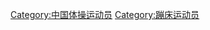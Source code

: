 {{Catnav|頁面分類|人物|職業|各职业中国人|中国运动员|中国体操运动员}}
{{Catnav|頁面分類|人物|各國人物|各国运动员|中国运动员|中国体操运动员}}
{{Catnav|頁面分類|人物|各職業人物|运动员|體操運動員|中国体操运动员}}
{{Catnav|頁面分類|...|各國體育|各国运动员|中国运动员|中国体操运动员}}

[[Category:中国体操运动员|Category:中国体操运动员]]
[[Category:蹦床运动员|Category:蹦床运动员]]